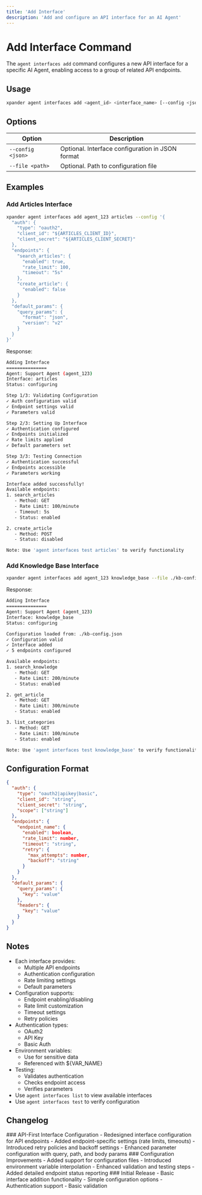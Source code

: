 ```yaml
---
title: 'Add Interface'
description: 'Add and configure an API interface for an AI Agent'
---
```


# Add Interface Command

The `agent interfaces add` command configures a new API interface for a specific AI Agent, enabling access to a group of related API endpoints.

## Usage

```bash
xpander agent interfaces add <agent_id> <interface_name> [--config <json>] [--file <path>]
```

## Options

| Option | Description |
| --- | --- |
| `--config <json>` | Optional. Interface configuration in JSON format |
| `--file <path>` | Optional. Path to configuration file |

## Examples

### Add Articles Interface

```bash
xpander agent interfaces add agent_123 articles --config '{
  "auth": {
    "type": "oauth2",
    "client_id": "${ARTICLES_CLIENT_ID}",
    "client_secret": "${ARTICLES_CLIENT_SECRET}"
  },
  "endpoints": {
    "search_articles": {
      "enabled": true,
      "rate_limit": 100,
      "timeout": "5s"
    },
    "create_article": {
      "enabled": false
    }
  },
  "default_params": {
    "query_params": {
      "format": "json",
      "version": "v2"
    }
  }
}'
```

Response:
```bash
Adding Interface
===============
Agent: Support Agent (agent_123)
Interface: articles
Status: configuring

Step 1/3: Validating Configuration
✓ Auth configuration valid
✓ Endpoint settings valid
✓ Parameters valid

Step 2/3: Setting Up Interface
✓ Authentication configured
✓ Endpoints initialized
✓ Rate limits applied
✓ Default parameters set

Step 3/3: Testing Connection
✓ Authentication successful
✓ Endpoints accessible
✓ Parameters working

Interface added successfully!
Available endpoints:
1. search_articles
   - Method: GET
   - Rate Limit: 100/minute
   - Timeout: 5s
   - Status: enabled

2. create_article
   - Method: POST
   - Status: disabled

Note: Use 'agent interfaces test articles' to verify functionality
```

### Add Knowledge Base Interface

```bash
xpander agent interfaces add agent_123 knowledge_base --file ./kb-config.json
```

Response:
```bash
Adding Interface
===============
Agent: Support Agent (agent_123)
Interface: knowledge_base
Status: configuring

Configuration loaded from: ./kb-config.json
✓ Configuration valid
✓ Interface added
✓ 5 endpoints configured

Available endpoints:
1. search_knowledge
   - Method: GET
   - Rate Limit: 200/minute
   - Status: enabled

2. get_article
   - Method: GET
   - Rate Limit: 300/minute
   - Status: enabled

3. list_categories
   - Method: GET
   - Rate Limit: 100/minute
   - Status: enabled

Note: Use 'agent interfaces test knowledge_base' to verify functionality
```

## Configuration Format

```json
{
  "auth": {
    "type": "oauth2|apikey|basic",
    "client_id": "string",
    "client_secret": "string",
    "scope": ["string"]
  },
  "endpoints": {
    "endpoint_name": {
      "enabled": boolean,
      "rate_limit": number,
      "timeout": "string",
      "retry": {
        "max_attempts": number,
        "backoff": "string"
      }
    }
  },
  "default_params": {
    "query_params": {
      "key": "value"
    },
    "headers": {
      "key": "value"
    }
  }
}
```

## Notes

- Each interface provides:
  - Multiple API endpoints
  - Authentication configuration
  - Rate limiting settings
  - Default parameters
- Configuration supports:
  - Endpoint enabling/disabling
  - Rate limit customization
  - Timeout settings
  - Retry policies
- Authentication types:
  - OAuth2
  - API Key
  - Basic Auth
- Environment variables:
  - Use for sensitive data
  - Referenced with ${VAR_NAME}
- Testing:
  - Validates authentication
  - Checks endpoint access
  - Verifies parameters
- Use `agent interfaces list` to view available interfaces
- Use `agent interfaces test` to verify configuration

## Changelog

<Timeline>
  <Event date="2024-03-15">
    ### API-First Interface Configuration
    - Redesigned interface configuration for API endpoints
    - Added endpoint-specific settings (rate limits, timeouts)
    - Introduced retry policies and backoff settings
    - Enhanced parameter configuration with query, path, and body params
  </Event>
  <Event date="2024-02-20">
    ### Configuration Improvements
    - Added support for configuration files
    - Introduced environment variable interpolation
    - Enhanced validation and testing steps
    - Added detailed endpoint status reporting
  </Event>
  <Event date="2024-01-15">
    ### Initial Release
    - Basic interface addition functionality
    - Simple configuration options
    - Authentication support
    - Basic validation
  </Event>
</Timeline> 